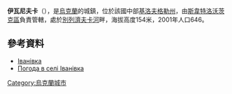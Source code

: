 {{coord|48|52|16|N|32|54|12|E|scale:100000_region:UA|display=title}}

'''伊瓦尼夫卡'''（{{lang-uk|Іванівка}}），是[[烏克蘭|烏克蘭]]的城鎮，位於該國中部[[基洛夫格勒州|基洛夫格勒州]]，由[[斯韋特洛沃茨克區|斯韋特洛沃茨克區]]負責管轄，處於[[別列濟夫卡河_(因古列茨河支流)|別列濟夫卡河]]畔，海拔高度154米，2001年人口646。

==參考資料==
* [http://gska2.rada.gov.ua/pls/z7502/A005?rdat1=30.01.2010&rf7571=17665 Іванівка]{{dead link|date=2017年11月 |bot=InternetArchiveBot |fix-attempted=yes }}
* [http://weather.in.ua/ua/kirovogradskaja/9327 Погода в селі Іванівка] {{Wayback|url=http://weather.in.ua/ua/kirovogradskaja/9327 |date=20160305074240 }}

{{Ukraine-geo-stub}}
[[Category:烏克蘭城市|Category:烏克蘭城市]]